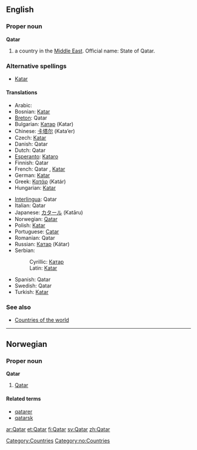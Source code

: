 ==English==
{{wikipedia}}
===Proper noun===
'''Qatar'''
# a country in the [[Middle East]]. Official name: State of Qatar.

===Alternative spellings===
*[[Katar]]

====Translations====
{{top}}
*Arabic: {{ARchar|[[قطر]]}} {{IPAchar|(qáʈar)}}
*Bosnian: [[Katar#Bosnian|Katar]] {{m}}
*[[Breton]]: Qatar
*Bulgarian: [[Катар]] (Katar) {{m}}
*Chinese: [[卡塔尔]] (Kata’er)
*Czech: [[Katar]]
*Danish: Qatar
*Dutch: Qatar
*[[Esperanto]]: [[Kataro]]
*Finnish: Qatar
*French: Qatar {{m}}, [[Katar]] {{m}}
*German: [[Katar]]
*Greek: [[Κατάρ]] (Katár) {{n}}
*Hungarian: [[Katar]]
{{mid}}
*[[Interlingua]]: Qatar
*Italian: Qatar {{m}}
*Japanese: [[カタール]] (Katāru)
*Norwegian: [[#Norwegian|Qatar]]
*Polish: [[Katar]]
*Portuguese: [[Catar]]
*Romanian: Qatar {{n}}
*Russian: [[Катар]] (Kátar) {{m}}
*Serbian:
*:Cyrillic: [[Катар#Serbian|Катар]] {{m}}
*:Latin: [[Katar#Serbian|Katar]] {{m}}
*Spanish: Qatar {{m}}
*Swedish: Qatar
*Turkish: [[Katar]]
{{bottom}}

===See also===
*[[Countries of the world]]
[[Category:Countries]]

----
==Norwegian==
===Proper noun===
[[Category:no:Countries]]
'''Qatar'''
#[[#English|Qatar]]
====Related terms====
*[[qatarer]]
*[[qatarsk]]
[[ar:Qatar]]
[[et:Qatar]]
[[fi:Qatar]]
[[sv:Qatar]]
[[zh:Qatar]]
